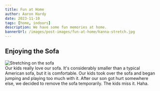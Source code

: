 ```yaml
---
title: Fun at Home
author: Aaron Hardy
date: 2023-11-10
tags: [home, indoors]
description: We have some fun memories at home.
bannerUrl: /images/post-images/fun-at-home/kanna-stretch.jpg
---
```


## Enjoying the Sofa

<div className="img-left-container">
  <img
    src="/images/post-images/fun-at-home/kanna-stretch.jpg"
    className="small"
    alt="Stretching on the sofa"
  />
  <div>
    Our kids really love our sofa. It's considerably smaller than a typical
    American sofa, but it is comfortable. Our kids took over the sofa and began
    jumping and playing too much with it. After our son got hurt somewhere else,
    we decided to remove the sofa temporarily. The kids miss it. Haha.
  </div>
</div>

